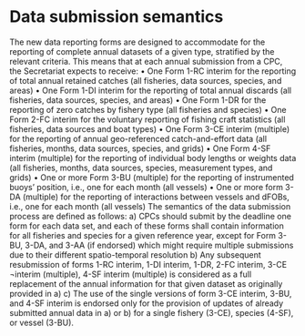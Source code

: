 # Data submission semantics

The new  data reporting forms are designed to accommodate for the reporting of complete annual datasets of a given type, stratified by the relevant criteria.
This means that at each annual submission from a CPC, the Secretariat expects to receive:
  •	One Form 1-RC interim for the reporting of total annual retained catches (all fisheries, data sources, species, and areas)
•	One Form 1-DI interim for the reporting of total annual discards (all fisheries, data sources, species, and areas)
•	One Form 1-DR for the reporting of zero catches by fishery type (all fisheries and species)
•	One Form 2-FC interim for the voluntary reporting of fishing craft statistics (all fisheries, data sources and boat types)
•	One Form 3-CE interim (multiple) for the reporting of annual geo-referenced catch-and-effort data (all fisheries, months, data sources, species, and grids)
•	One Form 4-SF interim (multiple) for the reporting of individual body lengths or weights data (all fisheries, months, data sources, species, measurement types, and grids)
•	One or more Form 3-BU (multiple) for the reporting of instrumented buoys’ position, i.e., one for each month (all vessels)
•	One or more form 3-DA (multiple) for the reporting of interactions between vessels and dFOBs, i.e., one for each month (all vessels)
The semantics of the data submission process are defined as follows:
  a)	CPCs should submit by the deadline one form for each data set, and each of these forms shall contain information for all fisheries and species for a given reference year, except for Form 3-BU, 3-DA, and 3-AA (if endorsed) which might require multiple submissions due to their different spatio-temporal resolution
b)	Any subsequent resubmission of forms 1-RC interim, 1-DI interim, 1-DR, 2-FC interim, 3-CE ¬interim (multiple), 4-SF interim (multiple) is considered as a full replacement of the annual information for that given dataset as originally provided in a)
c)	The use of the single versions of form 3-CE interim, 3-BU, and 4-SF interim is endorsed only for the provision of updates of already submitted annual data in a) or b) for a single fishery (3-CE), species (4-SF), or vessel (3-BU).

